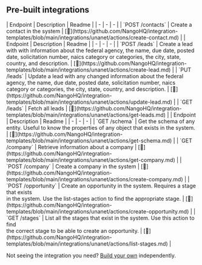 
## Pre-built integrations

<AccordionGroup>


<Accordion title="Contacts">
| Endpoint | Description | Readme |
| - | - | - |
| `POST /contacts` | Create a contact in the system | [🔗](https://github.com/NangoHQ/integration-templates/blob/main/integrations/unanet/actions/create-contact.md) |
</Accordion>


<Accordion title="Leads">
| Endpoint | Description | Readme |
| - | - | - |
| `POST /leads` | Create a lead with with information about the federal agency, the name, due date, posted date, solicitation number, naics category or categories, the city, state, country, and description. | [🔗](https://github.com/NangoHQ/integration-templates/blob/main/integrations/unanet/actions/create-lead.md) |
| `PUT /leads` | Update a lead with any changed information about the federal agency, the name, due date, posted date, solicitation number, naics category or categories, the city, state, country, and description. | [🔗](https://github.com/NangoHQ/integration-templates/blob/main/integrations/unanet/actions/update-lead.md) |
| `GET /leads` | Fetch all leads | [🔗](https://github.com/NangoHQ/integration-templates/blob/main/integrations/unanet/actions/get-leads.md) |
</Accordion>


<Accordion title="Others">
| Endpoint | Description | Readme |
| - | - | - |
| `GET /schema` | Get the schema of any entity. Useful to know the properties of any object that exists in the system. | [🔗](https://github.com/NangoHQ/integration-templates/blob/main/integrations/unanet/actions/get-schema.md) |
| `GET /company` | Retrieve information about a company | [🔗](https://github.com/NangoHQ/integration-templates/blob/main/integrations/unanet/actions/get-company.md) |
| `POST /company` | Create a company in the system | [🔗](https://github.com/NangoHQ/integration-templates/blob/main/integrations/unanet/actions/create-company.md) |
| `POST /opportunity` | Create an opportunity in the system. Requires a stage that exists<br />in the system. Use the list-stages action to find the appropriate stage. | [🔗](https://github.com/NangoHQ/integration-templates/blob/main/integrations/unanet/actions/create-opportunity.md) |
| `GET /stages` | List all the stages that exist in the system. Use this action to find<br />the correct stage to be able to create an opportunity. | [🔗](https://github.com/NangoHQ/integration-templates/blob/main/integrations/unanet/actions/list-stages.md) |
</Accordion>

</AccordionGroup>

<Tip>Not seeing the integration you need? [Build your own](https://docs.nango.dev/guides/custom-integrations/overview) independently.</Tip>
